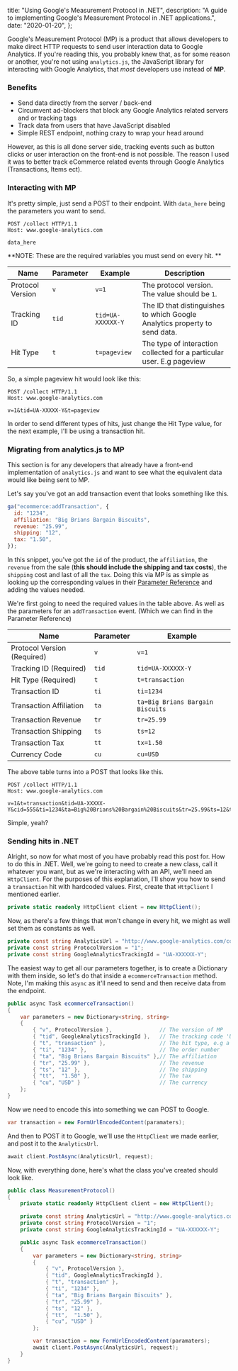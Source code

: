   title: "Using Google's Measurement Protocol in .NET",
  description:
    "A guide to implementing Google's Measurement Protocol in .NET applications.",
  date: "2020-01-20",
};

Google's Measurement Protocol (MP) is a product that allows developers to make direct HTTP requests to send user interaction data to Google Analytics. If you're reading this, you probably knew that, as for some reason or another, you're not using `analytics.js`, the JavaScript library for interacting with Google Analytics, that _most_ developers use instead of **MP**.

### Benefits

- Send data directly from the server / back-end
- Circumvent ad-blockers that block any Google Analytics related servers and or tracking tags
- Track data from users that have JavaScript disabled
- Simple REST endpoint, nothing crazy to wrap your head around

However, as this is all done server side, tracking events such as button clicks or user interaction on the front-end is not possible. The reason I used it was to better track eCommerce related events through Google Analytics (Transactions, Items ect).

### Interacting with MP

It's pretty simple, just send a POST to their endpoint. With `data_here` being the parameters you want to send.

```http
POST /collect HTTP/1.1
Host: www.google-analytics.com

data_here
```

**NOTE: These are the required variables you must send on every hit. **

| Name             | Parameter | Example           | Description                                                                |
| ---------------- | --------- | ----------------- | -------------------------------------------------------------------------- |
| Protocol Version | `v`       | `v=1`             | The protocol version. The value should be `1`.                             |
| Tracking ID      | `tid`     | `tid=UA-XXXXXX-Y` | The ID that distinguishes to which Google Analytics property to send data. |
| Hit Type         | `t`       | `t=pageview`      | The type of interaction collected for a particular user. E.g pageview      |

So, a simple pageview hit would look like this:

```http
POST /collect HTTP/1.1
Host: www.google-analytics.com

v=1&tid=UA-XXXXX-Y&t=pageview
```

In order to send different types of hits, just change the Hit Type value, for the next example, I'll be using a transaction hit.

### Migrating from analytics.js to MP

This section is for any developers that already have a front-end implementation of `analytics.js` and want to see what the equivalent data would like being sent to MP.

Let's say you've got an add transaction event that looks something like this.

```javascript
ga("ecommerce:addTransaction", {
  id: "1234",
  affiliation: "Big Brians Bargain Biscuits",
  revenue: "25.99",
  shipping: "12",
  tax: "1.50",
});
```

In this snippet, you've got the `id` of the product, the `affiliation`, the `revenue` from the sale (**this should include the shipping and tax costs**), the `shipping` cost and last of all the `tax`. Doing this via MP is as simple as looking up the corresponding values in their [Parameter Reference](https://developers.google.com/analytics/devguides/collection/protocol/v1/parameters) and adding the values needed.

We're first going to need the required values in the table above. As well as the parameters for an `addTransaction` event. (Which we can find in the Parameter Reference)

| Name                        | Parameter | Example                          |
| --------------------------- | --------- | -------------------------------- |
| Protocol Version (Required) | `v`       | `v=1`                            |
| Tracking ID (Required)      | `tid`     | `tid=UA-XXXXXX-Y`                |
| Hit Type (Required)         | `t`       | `t=transaction`                  |
| Transaction ID              | `ti`      | `ti=1234`                        |
| Transaction Affiliation     | `ta`      | `ta=Big Brians Bargain Biscuits` |
| Transaction Revenue         | `tr`      | `tr=25.99`                       |
| Transaction Shipping        | `ts`      | `ts=12`                          |
| Transaction Tax             | `tt`      | `tx=1.50`                        |
| Currency Code               | `cu`      | `cu=USD`                         |

The above table turns into a POST that looks like this.

```http
POST /collect HTTP/1.1
Host: www.google-analytics.com

v=1&t=transaction&tid=UA-XXXXX-Y&cid=555&ti=1234&ta=Big%20Brians%20Bargain%20Biscuits&tr=25.99&ts=12&tt=1.50&cu=USD
```

Simple, yeah?

### Sending hits in .NET

Alright, so now for what most of you have probably read this post for. How to do this in .NET. Well, we're going to need to create a new class, call it whatever you want, but as we're interacting with an API, we'll need an `HttpClient`. For the purposes of this explanation, I'll show you how to send a `transaction` hit with hardcoded values. First, create that `HttpClient` I mentioned earlier.

```c#
private static readonly HttpClient client = new HttpClient();
```

Now, as there's a few things that won't change in every hit, we might as well set them as constants as well.

```c#
private const string AnalyticsUrl = "http://www.google-analytics.com/collect";
private const string ProtocolVersion = "1";
private const string GoogleAnalyticsTrackingId = "UA-XXXXXX-Y";
```

The easiest way to get all our parameters together, is to create a Dictionary with them inside, so let's do that inside a `ecommerceTransaction` method. Note, I'm making this `async` as it'll need to send and then receive data from the endpoint.

```c#
public async Task ecommerceTransaction()
{
    var parameters = new Dictionary<string, string>
    {
        { "v", ProtocolVersion },               // The version of MP
        { "tid", GoogleAnalyticsTrackingId },   // The tracking code 'UA-XXXXXX-Y'
        { "t", "transaction" },                 // The hit type, e.g a 'transaction'
        { "ti", "1234" },                       // The order number
        { "ta", "Big Brians Bargain Biscuits" },// The affiliation
        { "tr", "25.99" },                      // The revenue
        { "ts", "12" },                         // The shipping
        { "tt",  "1.50" },                      // The tax
        { "cu", "USD" }                         // The currency
    };
}
```

Now we need to encode this into something we can POST to Google.

```c#
var transaction = new FormUrlEncodedContent(paramaters);
```

And then to POST it to Google, we'll use the `HttpClient` we made earlier, and post it to the `AnalyticsUrl`.

```c#
await client.PostAsync(AnalyticsUrl, request);
```

Now, with everything done, here's what the class you've created should look like.

```c#
public class MeasurementProtocol()
{
    private static readonly HttpClient client = new HttpClient();

    private const string AnalyticsUrl = "http://www.google-analytics.com/collect";
	private const string ProtocolVersion = "1";
    private const string GoogleAnalyticsTrackingId = "UA-XXXXXX-Y";

    public async Task ecommerceTransaction()
    {
        var parameters = new Dictionary<string, string>
        {
            { "v", ProtocolVersion },
            { "tid", GoogleAnalyticsTrackingId },
            { "t", "transaction" },
            { "ti", "1234" },
            { "ta", "Big Brians Bargain Biscuits" },
            { "tr", "25.99" },
            { "ts", "12" },
            { "tt",  "1.50" },
            { "cu", "USD" }
        };

        var transaction = new FormUrlEncodedContent(paramaters);
        await client.PostAsync(AnalyticsUrl, request);
    }
}
```
